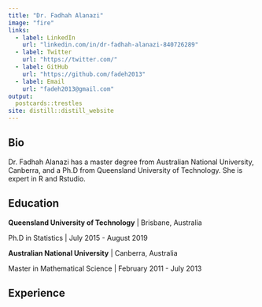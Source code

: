```yaml
---
title: "Dr. Fadhah Alanazi"
image: "fire"
links:
  - label: LinkedIn
    url: "linkedin.com/in/dr-fadhah-alanazi-840726289"
  - label: Twitter
    url: "https://twitter.com/"
  - label: GitHub
    url: "https://github.com/fadeh2013"
  - label: Email
    url: "fadeh2013@gmail.com"
output:
  postcards::trestles
site: distill::distill_website
---
```

 
## Bio

Dr. Fadhah Alanazi has a master degree from Australian National University, Canberra, and a Ph.D
from Queensland University of Technology. She is expert in R and Rstudio. 

## Education

**Queensland University of Technology** | Brisbane, Australia

Ph.D in Statistics | July 2015 - August 2019

**Australian National University** | Canberra, Australia

Master in Mathematical Science | February 2011 - July 2013

## Experience

<!-- **Google Brain** | Principal Investigator | January 2018 - Present -->

<!-- **Netflix** | Research Scientist | June 2014 - December 2017 -->
